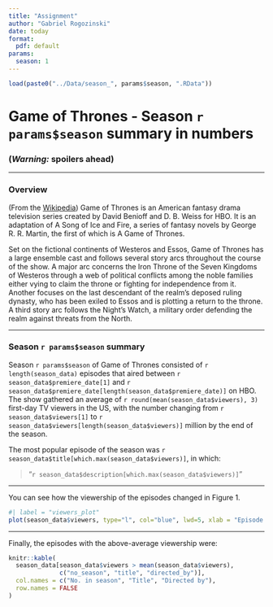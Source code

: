 ```yaml
---
title: "Assignment"
author: "Gabriel Rogozinski"
date: today
format:
  pdf: default
params:
  season: 1
---
```


```r
load(paste0("../Data/season_", params$season, ".RData"))
```

# Game of Thrones - Season `r params$season` summary in numbers

### __(*Warning:* spoilers ahead)__

***

### Overview

(From the [Wikipedia](https://en.wikipedia.org/wiki/Game_of_Thrones#Premise)) Game of Thrones is an American fantasy drama television series created by David Benioff and D. B. Weiss for HBO. It is an adaptation of A Song of Ice and Fire, a series of fantasy novels by George R. R. Martin, the first of which is A Game of Thrones.

Set on the fictional continents of Westeros and Essos, Game of Thrones has a large ensemble cast and follows several story arcs throughout the course of the show. A major arc concerns the Iron Throne of the Seven Kingdoms of Westeros through a web of political conflicts among the noble families either vying to claim the throne or fighting for independence from it. Another focuses on the last descendant of the realm's deposed ruling dynasty, who has been exiled to Essos and is plotting a return to the throne. A third story arc follows the Night's Watch, a military order defending the realm against threats from the North.

***

### Season `r params$season` summary

Season `r params$season` of Game of Thrones consisted of `r length(season_data)` episodes that aired between `r season_data$premiere_date[1]` and `r season_data$premiere_date[length(season_data$premiere_date)]` on HBO. The show gathered an average of `r round(mean(season_data$viewers), 3)` first-day TV viewers in the US, with the number changing from `r season_data$viewers[1]` to `r season_data$viewers[length(season_data$viewers)]` million by the end of the season.

The most popular episode of the season was `r season_data$title[which.max(season_data$viewers)]`, in which:

> "`r season_data$description[which.max(season_data$viewers)]`"

***

You can see how the viewership of the episodes changed in Figure 1.

```r
#| label = "viewers_plot"
plot(season_data$viewers, type="l", col="blue", lwd=5, xlab = "Episode number", ylab = "1st day TV viewers in the US (millions)")
```

***

Finally, the episodes with the above-average viewership were:

```r
knitr::kable(
  season_data[season_data$viewers > mean(season_data$viewers), 
              c("no_season", "title", "directed_by")],
  col.names = c("No. in season", "Title", "Directed by"),
  row.names = FALSE
)
```
